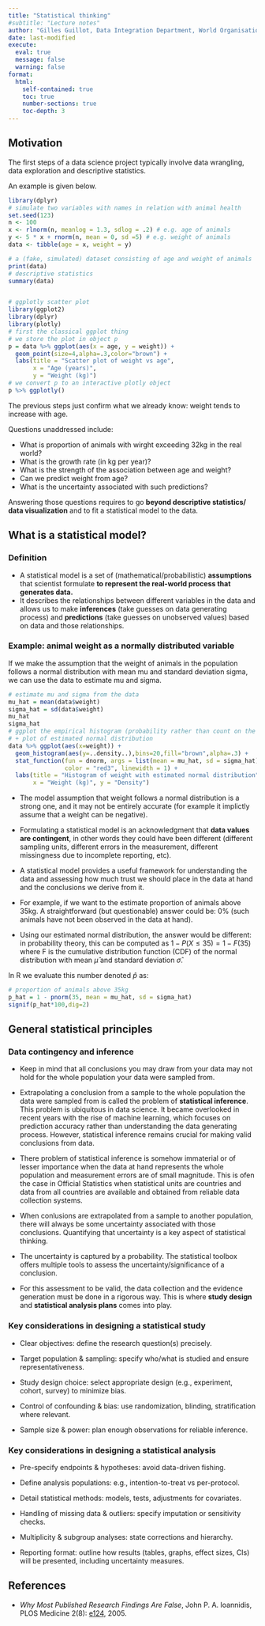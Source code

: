 ```yaml
---
title: "Statistical thinking" 
#subtitle: "Lecture notes"
author: "Gilles Guillot, Data Integration Department, World Organisation for Animal Health"
date: last-modified
execute: 
  eval: true
  message: false
  warning: false
format:
  html:
    self-contained: true
    toc: true
    number-sections: true 
    toc-depth: 3
---
```


## Motivation

The first steps of a data science project typically involve data wrangling, data exploration and descriptive statistics.

An example is given below.

```r
library(dplyr)
# simulate two variables with names in relation with animal health
set.seed(123)
n <- 100
x <- rlnorm(n, meanlog = 1.3, sdlog = .2) # e.g. age of animals
y <- 5 * x + rnorm(n, mean = 0, sd =5) # e.g. weight of animals
data <- tibble(age = x, weight = y)
```


```r
# a (fake, simulated) dataset consisting of age and weight of animals
print(data)
# descriptive statistics
summary(data)


# ggplotly scatter plot
library(ggplot2)
library(dplyr)
library(plotly)
# first the classical ggplot thing
# we store the plot in object p
p = data %>% ggplot(aes(x = age, y = weight)) +
  geom_point(size=4,alpha=.3,color="brown") +
  labs(title = "Scatter plot of weight vs age",
       x = "Age (years)",
       y = "Weight (kg)")
# we convert p to an interactive plotly object 
p %>% ggplotly()
```

The previous steps just confirm what we already know: weight tends to increase with age.

Questions unaddressed include:  

* What is proportion of animals with wirght exceeding 32kg in the real world?
* What is the growth rate (in kg per year)?
* What is the strength of the association between age and weight?
* Can we predict weight from age?
* What is the uncertainty associated with such predictions?

Answering those questions requires to go **beyond descriptive statistics/ data visualization** and to fit a statistical model to the data.


## What is a statistical model?  

### Definition

* A statistical model is a set of (mathematical/probabilistic) **assumptions** that scientist formulate **to represent the real-world process that generates data.** 
* It describes the relationships between different variables in the data and allows us to make **inferences** (take guesses on data generating process) and **predictions** (take guesses on unobserved values) based on data and those relationships.

### Example: animal weight as a normally distributed variable

If we make the assumption that the weight of animals in the population follows a normal distribution with mean mu and standard deviation sigma, we can use the data to estimate mu and sigma.
```r
# estimate mu and sigma from the data
mu_hat = mean(data$weight)
sigma_hat = sd(data$weight)
mu_hat
sigma_hat
# ggplot the empirical histogram (probability rather than count on the y axis)
# + plot of estimated normal distribution  
data %>% ggplot(aes(x=weight)) +
  geom_histogram(aes(y=..density..),bins=20,fill="brown",alpha=.3) +
  stat_function(fun = dnorm, args = list(mean = mu_hat, sd = sigma_hat), 
                color = "red3", linewidth = 1) +
  labs(title = "Histogram of weight with estimated normal distribution",
       x = "Weight (kg)", y = "Density") 
```



* The model assumption that weight follows a normal distribution is a strong one, and it may not be entirely accurate (for example it implictly assume that a weight can be negative). 

* Formulating a statistical model is an acknowledgment that  **data values are contingent**, in other words they could have been different (different sampling units, different errors in the measurement, different missingness due to incomplete reporting, etc).

* A statistical model  provides a useful framework for understanding the data and assessing how much trust we should place in the data at hand and the conclusions we derive from it.

* For example, if we want to the estimate proportion of animals above 35kg. A straightforward (but questionable) answer could be: 0% (such animals have not been observed in the data at hand).

* Using our estimated normal distribution, the answer would be different: in probability theory, this can be computed as $1 - P(X \leq 35) = 1 - F(35)$ where F is the cumulative distribution function (CDF) of the normal distribution with mean $\hat{\mu}$ and standard deviation $\hat{\sigma}$.

In R we evaluate this number denoted $\hat{p}$ as:

```r
# proportion of animals above 35kg
p_hat = 1 - pnorm(35, mean = mu_hat, sd = sigma_hat)
signif(p_hat*100,dig=2)
```


<!-- ### Example: linear regression model of weight as a function of age -->

<!-- A simple statistical model to describe the relationship between weight and age is the linear regression model, which assumes that weight is a linear function of age plus some random noise. -->
<!-- In probability terms, this can be written as: -->
<!-- $$Y = \beta_0 + \beta_1  x + \varepsilon$$ -->
<!-- where $Y$ is the weight, $x$ is the age, $\beta_0$ and $\beta_1$ are the coefficients of the linear function, and $\varepsilon$ is a random error term that follows a normal distribution with mean 0 and standard deviation $\nu$. -->
<!-- We can use the data to estimate the coefficients $\beta_0$, $\beta_1$ and $\nu$ using the `lm` function in R: -->

<!-- ```{r} -->
<!-- # fit the linear regression model -->
<!-- model = lm(weight ~ age, data = data) -->
<!-- summary(model) -->

<!-- # extract coefficients -->
<!-- beta_0_hat = coef(model)[1] -->
<!-- beta_1_hat = coef(model)[2] -->
<!-- nu_hat = summary(model)$sigma -->
<!-- beta_0_hat -->
<!-- beta_1_hat -->
<!-- nu_hat -->
<!-- ``` -->


<!-- ```{r} -->
<!-- # ggplot the data and the fitted regression line -->
<!-- data %>% ggplot(aes(x = age, y = weight)) + -->
<!--   geom_point(size=4,alpha=.3,color="brown") + -->
<!--   geom_abline(intercept = beta_0_hat, slope = beta_1_hat, color = "red3", linewidth = 1) + -->
<!--   labs(title = "Scatter plot of weight vs age with fitted regression line", -->
<!--        x = "Age (years)", -->
<!--        y = "Weight (kg)") -->
<!-- ``` -->

<!-- The model above allows us to make predictions about the weight of an animal given its age. -->
<!-- For example, we can predict the weight of an animal that is 3 years old as follows: -->
<!-- ```{r} -->
<!-- # predict weight of an animal that is 3 years old -->
<!-- age_new = 3 -->
<!-- weight_pred = beta_0_hat + beta_1_hat * age_new -->
<!-- weight_pred -->
<!-- ``` -->


<!-- ```{r} -->
<!-- # predict weight with prediction interval -->
<!-- predict(model, newdata = tibble(age = age_new), interval = "prediction", level = 0.95) -->
<!-- ``` -->


<!-- We can also use the model to estimate the strength of the association between age and weight using the R-squared value, which is a measure of how well the model explains the variability in the data. -->
<!-- ```{r} -->
<!-- # R-squared value -->
<!-- summary(model)$r.squared -->
<!-- ``` -->



## General statistical principles 

### Data contingency and inference

* Keep in mind that all conclusions you may draw from your data may not hold for the whole population your data were sampled from.
  
  
* Extrapolating a conclusion from a sample to the whole population the data were sampled from  is called the problem of **statistical inference**. This problem is ubiquitous in data science. It became overlooked in recent years with the rise of machine learning, which focuses on prediction accuracy rather than understanding the data generating process. However, statistical inference remains crucial for making valid conclusions from data.

* There problem of statistical inference is somehow immaterial or of lesser importance when the data at hand represents the whole population and measurement errors are of small magnitude. This is ofen the case in Official Statistics when statistical units are countries and data from all countries are available and obtained from reliable data collection systems.

* When conlusions are extrapolated from a sample to another population, there will always be some uncertainty associated with those conclusions. Quantifying that uncertainty is a key aspect of statistical thinking.

* The uncertainty is captured by a probability. The statistical toolbox offers multiple tools to assess the uncertainty/significance of a conclusion.

* For this assessment to be valid, the data collection and the evidence generation must be done in a rigorous way. This is where  **study design** and **statistical analysis plans** comes into play.



### Key considerations in designing a statistical study

* Clear objectives: define the research question(s) precisely.

* Target population & sampling: specify who/what is studied and ensure representativeness.

* Study design choice: select appropriate design (e.g., experiment, cohort, survey) to minimize bias.

* Control of confounding & bias: use randomization, blinding, stratification where relevant.

* Sample size & power: plan enough observations for reliable inference.


###  Key considerations in designing a statistical analysis

* Pre-specify endpoints & hypotheses: avoid data-driven fishing.

* Define analysis populations: e.g., intention-to-treat vs per-protocol.

* Detail statistical methods: models, tests, adjustments for covariates.

* Handling of missing data & outliers: specify imputation or sensitivity checks.

* Multiplicity & subgroup analyses: state corrections and hierarchy.

* Reporting format: outline how results (tables, graphs, effect sizes, CIs) will be presented, including uncertainty measures.


## References {.unnumbered}

* _Why Most Published Research Findings Are False_, John P. A. Ioannidis, PLOS Medicine 2(8): [e124](https://www.ncbi.nlm.nih.gov/pmc/articles/PMC1182327), 2005.

